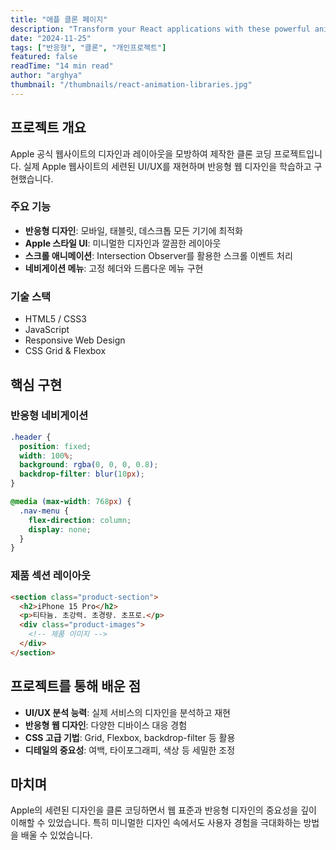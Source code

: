 ```yaml
---
title: "애플 클론 페이지"
description: "Transform your React applications with these powerful animation libraries that make creating smooth, engaging user experiences effortless."
date: "2024-11-25"
tags: ["반응형", "클론", "개인프로젝트"]
featured: false
readTime: "14 min read"
author: "arghya"
thumbnail: "/thumbnails/react-animation-libraries.jpg"
---
```


## 프로젝트 개요

Apple 공식 웹사이트의 디자인과 레이아웃을 모방하여 제작한 클론 코딩 프로젝트입니다. 실제 Apple 웹사이트의 세련된 UI/UX를 재현하며 반응형 웹 디자인을 학습하고 구현했습니다.

### 주요 기능

- **반응형 디자인**: 모바일, 태블릿, 데스크톱 모든 기기에 최적화
- **Apple 스타일 UI**: 미니멀한 디자인과 깔끔한 레이아웃
- **스크롤 애니메이션**: Intersection Observer를 활용한 스크롤 이벤트 처리
- **네비게이션 메뉴**: 고정 헤더와 드롭다운 메뉴 구현

### 기술 스택

- HTML5 / CSS3
- JavaScript
- Responsive Web Design
- CSS Grid & Flexbox

## 핵심 구현

### 반응형 네비게이션

```css
.header {
  position: fixed;
  width: 100%;
  background: rgba(0, 0, 0, 0.8);
  backdrop-filter: blur(10px);
}

@media (max-width: 768px) {
  .nav-menu {
    flex-direction: column;
    display: none;
  }
}
```

### 제품 섹션 레이아웃

```html
<section class="product-section">
  <h2>iPhone 15 Pro</h2>
  <p>티타늄. 초강력. 초경량. 초프로.</p>
  <div class="product-images">
    <!-- 제품 이미지 -->
  </div>
</section>
```

## 프로젝트를 통해 배운 점

- **UI/UX 분석 능력**: 실제 서비스의 디자인을 분석하고 재현
- **반응형 웹 디자인**: 다양한 디바이스 대응 경험
- **CSS 고급 기법**: Grid, Flexbox, backdrop-filter 등 활용
- **디테일의 중요성**: 여백, 타이포그래피, 색상 등 세밀한 조정

## 마치며

Apple의 세련된 디자인을 클론 코딩하면서 웹 표준과 반응형 디자인의 중요성을 깊이 이해할 수 있었습니다. 특히 미니멀한 디자인 속에서도 사용자 경험을 극대화하는 방법을 배울 수 있었습니다.
